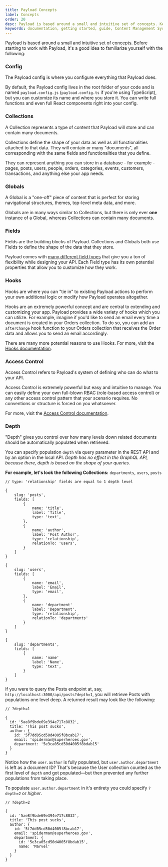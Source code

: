 ```yaml
---
title: Payload Concepts
label: Concepts
order: 20
desc: Payload is based around a small and intuitive set of concepts. Key concepts include collections, globals, fields and more.
keywords: documentation, getting started, guide, Content Management System, cms, headless, javascript, node, react, express
---
```


Payload is based around a small and intuitive set of concepts. Before starting to work with Payload, it's a good idea to familiarize yourself with the following:

### Config

<Banner type="info">
	The Payload config is where you configure everything that Payload does.
</Banner>

By default, the Payload config lives in the root folder of your code and is named `payload.config.js` (`payload.config.ts` if you're using TypeScript), but you can customize its name and where you store it. You can write full functions and even full React components right into your config.

### Collections

<Banner type="info">
	A Collection represents a type of content that Payload will store and can contain many documents.
</Banner>

Collections define the shape of your data as well as all functionalities attached to that data. They will contain or many "documents", all corresponding with the same fields and functionalities that you define.

They can represent anything you can store in a database - for example - pages, posts, users, people, orders, categories, events, customers, transactions, and anything else your app needs.

### Globals

<Banner type="info">
	A Global is a "one-off" piece of content that is perfect for storing navigational structures, themes, top-level meta data, and more.
</Banner>

Globals are in many ways similar to Collections, but there is only ever **one** instance of a Global, whereas Collections can contain many documents.

### Fields

<Banner type="info">
	Fields are the building blocks of Payload. Collections and Globals both use Fields to define the shape of the data that they store.
</Banner>

Payload comes with [many different field types](../fields/overview) that give you a ton of flexibility while designing your API. Each Field type has its own potential properties that allow you to customize how they work.

### Hooks

<Banner type="info">
	Hooks are where you can "tie in" to existing Payload actions to perform your own additional logic or modify how Payload operates altogether.
</Banner>

Hooks are an extremely powerful concept and are central to extending and customizing your app. Payload provides a wide variety of hooks which you can utilize. For example, imagine if you'd like to send an email every time a document is created in your Orders collection. To do so, you can add an `afterChange` hook function to your Orders collection that receives the Order data and allows you to send an email accordingly.

There are many more potential reasons to use Hooks. For more, visit the [Hooks documentation](/docs/hooks/overview).

### Access Control

<Banner type="info">
  Access Control refers to Payload's system of defining who can do what to your API.
</Banner>

Access Control is extremely powerful but easy and intuitive to manage. You can easily define your own full-blown RBAC (role-based access control) or any other access control pattern that your scenario requires. No conventions or structure is forced on you whatsoever.

For more, visit the [Access Control documentation](/docs/access-control/overview).

### Depth

<Banner type="info">
	"Depth" gives you control over how many levels down related documents should be automatically populated when retrieved.
</Banner>

You can specify population `depth` via query parameter in the REST API and by an option in the local API. *Depth has no effect in the GraphQL API, because there, depth is based on the shape of your queries.*

**For example, let's look the following Collections:** `departments`, `users`, `posts`

```
// type: 'relationship' fields are equal to 1 depth level

{
	slug: 'posts',
	fields: [
		{
			name: 'title',
			label: 'Title',
			type: 'text',
		},
		{
			name: 'author',
			label: 'Post Author',
			type: 'relationship',
			relationTo: 'users',
		}
	]
}

{
	slug: 'users',
	fields: [
		{
			name: 'email',
			label: 'Email',
			type: 'email',
		},
		{
			name: 'department'
			label: 'Department',
			type: 'relationship',
			relationTo: 'departments'
		}
	]
}

{
	slug: 'departments',
	fields: [
		{
			name: 'name'
			label: 'Name',
			type: 'text',
		}
	]
}
```

If you were to query the Posts endpoint at, say, `http://localhost:3000/api/posts?depth=1`, you will retrieve Posts with populations one level deep. A returned result may look like the following:

```
// ?depth=1

{
  id: '5ae8f9bde69e394e717c8832',
  title: 'This post sucks',
  author: {
    id: '5f7dd05cd50d4005f8bcab17',
    email: 'spiderman@superheroes.gov',
    department: '5e3ca05cd50d4005f8bdab15'
  }
}
```

Notice how the `user.author` is fully populated, but `user.author.department` is left as a document ID? That's because the User collection counted as the first level of `depth` and got populated—but then prevented any further populations from taking place.

To populate `user.author.department` in it's entirety you could specify `?depth=2` or _higher_.

```
// ?depth=2

{
  id: '5ae8f9bde69e394e717c8832',
  title: 'This post sucks',
  author: {
    id: '5f7dd05cd50d4005f8bcab17',
    email: 'spiderman@superheroes.gov',
    department: {
      id: '5e3ca05cd50d4005f8bdab15',
      name: 'Marvel'
    }
  }
}
```
